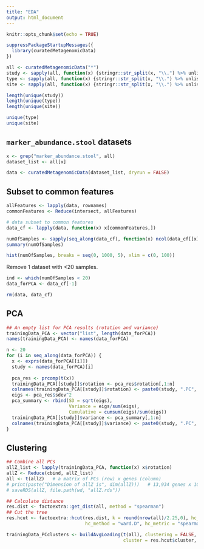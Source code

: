 ```yaml
---
title: "EDA"
output: html_document
---
```


```r
knitr::opts_chunk$set(echo = TRUE)
```

```r
suppressPackageStartupMessages({
  library(curatedMetagenomicData)
})

```

```r
all <- curatedMetagenomicData("*")
study <- sapply(all, function(x) {stringr::str_split(x, "\\.") %>% unlist %>% .[1]})
type <- sapply(all, function(x) {stringr::str_split(x, "\\.") %>% unlist %>% .[2]})
site <- sapply(all, function(x) {stringr::str_split(x, "\\.") %>% unlist %>% .[3]})
```

```r
length(unique(study))
length(unique(type))
length(unique(site))
```

```r
unique(type)
unique(site)
```

## `marker_abundance.stool` datasets
```r
x <- grep("marker_abundance.stool", all)
dataset_list <- all[x]
```

```r
data <- curatedMetagenomicData(dataset_list, dryrun = FALSE)
```


## Subset to common features
```r
allFeatures <- lapply(data, rownames)
commonFeatures <- Reduce(intersect, allFeatures) 
```

```r
# data subset to common features
data_cf <- lapply(data, function(x) x[commonFeatures,])
```

```r
numOfSamples <- sapply(seq_along(data_cf), function(x) ncol(data_cf[[x]]))
summary(numOfSamples)

hist(numOfSamples, breaks = seq(0, 1000, 5), xlim = c(0, 100))
```

Remove 1 dataset with <20 samples.
```r
ind <- which(numOfSamples < 20)
data_forPCA <- data_cf[-1]
```

```r
rm(data, data_cf)
```


## PCA
```r
## An empty list for PCA results (rotation and variance)
trainingData_PCA <- vector("list", length(data_forPCA))
names(trainingData_PCA) <- names(data_forPCA)
```

```r
n <- 20
for (i in seq_along(data_forPCA)) {
  x <- exprs(data_forPCA[[i]])
  study <- names(data_forPCA)[i]
  
  pca_res <- prcomp(t(x))
  trainingData_PCA[[study]]$rotation <- pca_res$rotation[,1:n]
  colnames(trainingData_PCA[[study]]$rotation) <- paste0(study, ".PC", c(1:n))
  eigs <- pca_res$sdev^2
  pca_summary <- rbind(SD = sqrt(eigs),
                       Variance = eigs/sum(eigs),
                       Cumulative = cumsum(eigs)/sum(eigs))
  trainingData_PCA[[study]]$variance <- pca_summary[,1:n]
  colnames(trainingData_PCA[[study]]$variance) <- paste0(study, ".PC", c(1:n))
}
```

## Clustering
```r
## Combine all PCs
allZ_list <- lapply(trainingData_PCA, function(x) x$rotation)
allZ <- Reduce(cbind, allZ_list)
all <- t(allZ)   # a matrix of PCs (row) x genes (column)
# print(paste("Dimension of allZ is", dim(allZ)))   # 13,934 genes x 10,720 PCs
# saveRDS(allZ, file.path(wd, "allZ.rds"))
```

```r
## Calculate distance
res.dist <- factoextra::get_dist(all, method = "spearman")
## Cut the tree
res.hcut <- factoextra::hcut(res.dist, k = round(nrow(all)/2.25,0), hc_func = "hclust", 
                             hc_method = "ward.D", hc_metric = "spearman")
```

```r
trainingData_PCclusters <- buildAvgLoading(t(all), clustering = FALSE, 
                                           cluster = res.hcut$cluster, iter.max = 100)
```


